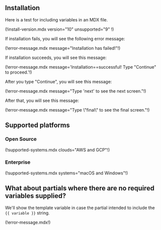 ## Installation

Here is a test for including variables in an MDX file.

(!install-version.mdx version="10" unsupported="9" !)

If installation fails, you will see the following error message:

(!error-message.mdx message="Installation has failed!"!)

If installation succeeds, you will see this message:

(!error-message.mdx message='Installation==successful! Type "Continue" to proceed.'!)

After you type "Continue", you will see this message:

(!error-message.mdx message="Type 'next' to see the next screen."!)

After that, you will see this message:

(!error-message.mdx message="Type \\"final\\" to see the final screen."!)

## Supported platforms

### Open Source

(!supported-systems.mdx clouds="AWS and GCP"!)

### Enterprise

(!supported-systems.mdx systems="macOS and Windows"!)

## What about partials where there are no required variables supplied?

We'll show the template variable in case the partial intended to include the `{{
variable }}` string.

(!error-message.mdx!)
